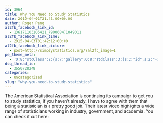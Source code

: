 ```yaml
---
id: 3964
title: Why You Need to Study Statistics
date: 2015-04-02T21:42:06+00:00
author: Roger Peng
al2fb_facebook_link_id:
  - 136171103105421_790068471049011
al2fb_facebook_link_time:
  - 2015-04-03T01:42:12+00:00
al2fb_facebook_link_picture:
  - post=http://simplystatistics.org/?al2fb_image=1
pe_theme_meta:
  - 'O:8:"stdClass":2:{s:7:"gallery";O:8:"stdClass":3:{s:2:"id";s:2:"-1";s:5:"width";s:0:"";s:6:"height";s:0:"";}s:5:"video";O:8:"stdClass":1:{s:2:"id";s:2:"-1";}}'
dsq_thread_id:
  - 3650728248
categories:
  - Uncategorized
slug: "why-you-need-to-study-statistics"
---
```

The American Statistical Association is continuing its campaign to get you to study statistics, if you haven't already. I have to agree with them that being a statistician is a pretty good job. Their latest video highlights a wide range of statisticians working in industry, government, and academia. You can check it out here:

